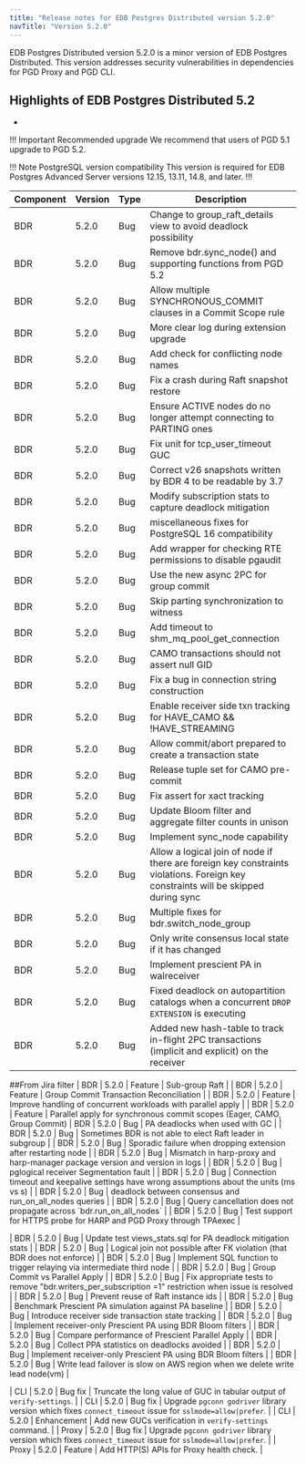 ```yaml
---
title: "Release notes for EDB Postgres Distributed version 5.2.0"
navTitle: "Version 5.2.0"
---
```


EDB Postgres Distributed version 5.2.0 is a minor version of EDB Postgres Distributed.
This version addresses security vulnerabilities in dependencies for PGD Proxy and PGD CLI.

## Highlights of EDB  Postgres Distributed 5.2

*

!!! Important Recommended upgrade
    We recommend that users of PGD 5.1 upgrade to PGD 5.2.

!!! Note PostgreSQL version compatibility
This version is required for EDB Postgres Advanced Server versions 12.15, 13.11, 14.8, and later.
!!!


| Component | Version | Type            | Description  |
|-----------|---------|-----------------|--------------|
| BDR       | 5.2.0   | Bug             | Change to group_raft_details view to avoid deadlock possibility |
| BDR       | 5.2.0   | Bug             | Remove bdr.sync_node() and supporting functions from PGD 5.2 |
| BDR       | 5.2.0   | Bug             | Allow multiple SYNCHRONOUS_COMMIT clauses in a Commit Scope rule |
| BDR       | 5.2.0   | Bug             | More clear log during extension upgrade|
| BDR       | 5.2.0   | Bug             | Add check for conflicting node names |
| BDR       | 5.2.0   | Bug             | Fix a crash during Raft snapshot restore |
| BDR       | 5.2.0   | Bug             | Ensure ACTIVE nodes do no longer attempt connecting to PARTING ones |
| BDR       | 5.2.0   | Bug             | Fix unit for tcp_user_timeout GUC|
| BDR       | 5.2.0   | Bug             | Correct v26 snapshots written by BDR 4 to be readable by 3.7 |
| BDR       | 5.2.0   | Bug             | Modify subscription stats to capture deadlock mitigation |
| BDR       | 5.2.0   | Bug             | miscellaneous fixes for PostgreSQL 16 compatibility |
| BDR       | 5.2.0   | Bug             | Add wrapper for checking RTE permissions to disable pgaudit |
| BDR       | 5.2.0   | Bug             | Use the new async 2PC for group commit |
| BDR       | 5.2.0   | Bug             | Skip parting synchronization to witness |
| BDR       | 5.2.0   | Bug             | Add timeout to shm_mq_pool_get_connection |
| BDR       | 5.2.0   | Bug             | CAMO transactions should not assert null GID |
| BDR       | 5.2.0   | Bug             | Fix a bug in connection string construction |
| BDR       | 5.2.0   | Bug             | Enable receiver side txn tracking for HAVE_CAMO && !HAVE_STREAMING |
| BDR       | 5.2.0   | Bug             | Allow commit/abort prepared to create a transaction state |
| BDR       | 5.2.0   | Bug             | Release tuple set for CAMO pre-commit |
| BDR       | 5.2.0   | Bug             | Fix assert for xact tracking |
| BDR       | 5.2.0   | Bug             | Update Bloom filter and aggregate filter counts in unison|
| BDR       | 5.2.0   | Bug             | Implement sync_node capability |
| BDR       | 5.2.0   | Bug             | Allow a logical join of node if there are foreign key constraints violations. Foreign key constraints will be skipped during sync |
| BDR       | 5.2.0   | Bug             | Multiple fixes for bdr.switch_node_group |
| BDR       | 5.2.0   | Bug             | Only write consensus local state if it has changed |
| BDR       | 5.2.0   | Bug             | Implement prescient PA in walreceiver |
| BDR       | 5.2.0   | Bug             | Fixed deadlock on autopartition catalogs when a concurrent `DROP   EXTENSION` is executing |
| BDR       | 5.2.0   | Bug             | Added new hash-table to track in-flight 2PC transactions (implicit and explicit) on the receiver |

##From Jira filter
| BDR       | 5.2.0   | Feature         | Sub-group Raft |
| BDR       | 5.2.0   | Feature         | Group Commit Transaction Reconciliation |
| BDR       | 5.2.0   | Feature         | Improve handling of concurrent workloads with parallel apply |
| BDR       | 5.2.0   | Feature         | Parallel apply for synchronous commit scopes (Eager, CAMO, Group Commit)
| BDR       | 5.2.0   | Bug             | PA deadlocks when used with GC |
| BDR       | 5.2.0   | Bug             | Sometimes BDR is not able to elect Raft leader in subgroup |
| BDR       | 5.2.0   | Bug             | Sporadic failure when dropping extension after restarting node |
| BDR       | 5.2.0   | Bug             | Mismatch in harp-proxy and harp-manager package version and version in logs |
| BDR       | 5.2.0   | Bug             | pglogical receiver Segmentation fault |
| BDR       | 5.2.0   | Bug             | Connection timeout and keepalive settings have wrong assumptions about the units \(ms vs s\) |
| BDR       | 5.2.0   | Bug             | deadlock between consensus and run\_on\_all\_nodes queries |
| BDR       | 5.2.0   | Bug             | Query cancellation does not propagate across \`bdr.run\_on\_all\_nodes\` |
| BDR       | 5.2.0   | Bug             | Test support for HTTPS probe for HARP and PGD Proxy through TPAexec |

| BDR       | 5.2.0   | Bug             | Update test views\_stats.sql for PA deadlock mitigation stats |
| BDR       | 5.2.0   | Bug             | Logical join not possible after FK violation \(that BDR does not enforce\) |
| BDR       | 5.2.0   | Bug             | Implement SQL function to trigger relaying via intermediate third node |
| BDR       | 5.2.0   | Bug             | Group Commit vs Parallel Apply |
| BDR       | 5.2.0   | Bug             | Fix appropriate tests to remove "bdr.writers\_per\_subscription =1" restriction when issue is resolved  |
| BDR       | 5.2.0   | Bug             | Prevent reuse of Raft instance ids |
| BDR       | 5.2.0   | Bug             | Benchmark Prescient PA simulation against PA baseline |
| BDR       | 5.2.0   | Bug             | Introduce receiver side transaction state tracking |
| BDR       | 5.2.0   | Bug             | Implement receiver-only Prescient PA using BDR Bloom filters |
| BDR       | 5.2.0   | Bug             | Compare performance of Prescient Parallel Apply |
| BDR       | 5.2.0   | Bug             | Collect PPA statistics on deadlocks avoided |
| BDR       | 5.2.0   | Bug             | Implement receiver-only Prescient PA using BDR Bloom filters |
| BDR       | 5.2.0   | Bug             | Write lead failover is slow on AWS region when we delete write lead node\(vm\) |

| CLI       | 5.2.0   | Bug fix         | Truncate the long value of GUC in tabular output of `verify-settings`. |
| CLI       | 5.2.0   | Bug fix         | Upgrade `pgconn godriver` library version which fixes `connect_timeout` issue for `sslmode=allow|prefer`. |
| CLI       | 5.2.0   | Enhancement     | Add new GUCs verification in `verify-settings` command. |
| Proxy     | 5.2.0   | Bug fix         | Upgrade `pgconn godriver` library version which fixes `connect_timeout` issue for `sslmode=allow|prefer`. |
| Proxy     | 5.2.0   | Feature         | Add HTTP(S) APIs for Proxy health check. |

